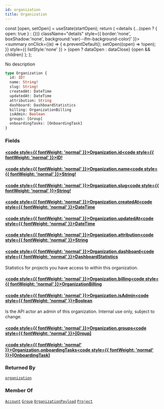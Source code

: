 ```yaml
---
id: organization
title: Organization
---
```









  const [open, setOpen] = useState(startOpen);
  return (
    <details {...(open ? { open: true } : {})} className="details" style={{ border:'none', boxShadow:'none', background:'var(--ifm-background-color)' }}>
      <summary
        onClick={(e) => {
          e.preventDefault();
          setOpen((open) => !open);
        }}
        style={{ listStyle:'none' }}
      >
      {open ? dataOpen : dataClose}
      </summary>
      {open && children}
    </details>
  );
};








No description


```graphql
type Organization {
  id: ID!
  name: String!
  slug: String!
  createdAt: DateTime
  updatedAt: DateTime
  attribution: String
  dashboard: DashboardStatistics
  billing: OrganizationBilling
  isAdmin: Boolean
  groups: [Group]
  onboardingTasks: [OnboardingTask]
}
```




### Fields

#### [<code style={{ fontWeight: 'normal' }}>Organization.<b>id</b></code>](#)<Bullet />[<code style={{ fontWeight: 'normal' }}><b>ID!</b></code>](/swapi/types/scalars/id.mdx) <Badge class="badge badge--secondary badge--non_null" text="non-null"/> <Badge class="badge badge--secondary " text="scalar"/> 



#### [<code style={{ fontWeight: 'normal' }}>Organization.<b>name</b></code>](#)<Bullet />[<code style={{ fontWeight: 'normal' }}><b>String!</b></code>](/swapi/types/scalars/string.mdx) <Badge class="badge badge--secondary badge--non_null" text="non-null"/> <Badge class="badge badge--secondary " text="scalar"/> 



#### [<code style={{ fontWeight: 'normal' }}>Organization.<b>slug</b></code>](#)<Bullet />[<code style={{ fontWeight: 'normal' }}><b>String!</b></code>](/swapi/types/scalars/string.mdx) <Badge class="badge badge--secondary badge--non_null" text="non-null"/> <Badge class="badge badge--secondary " text="scalar"/> 



#### [<code style={{ fontWeight: 'normal' }}>Organization.<b>createdAt</b></code>](#)<Bullet />[<code style={{ fontWeight: 'normal' }}><b>DateTime</b></code>](/swapi/types/scalars/date-time.mdx) <Badge class="badge badge--secondary " text="scalar"/> 



#### [<code style={{ fontWeight: 'normal' }}>Organization.<b>updatedAt</b></code>](#)<Bullet />[<code style={{ fontWeight: 'normal' }}><b>DateTime</b></code>](/swapi/types/scalars/date-time.mdx) <Badge class="badge badge--secondary " text="scalar"/> 



#### [<code style={{ fontWeight: 'normal' }}>Organization.<b>attribution</b></code>](#)<Bullet />[<code style={{ fontWeight: 'normal' }}><b>String</b></code>](/swapi/types/scalars/string.mdx) <Badge class="badge badge--secondary " text="scalar"/> 



#### [<code style={{ fontWeight: 'normal' }}>Organization.<b>dashboard</b></code>](#)<Bullet />[<code style={{ fontWeight: 'normal' }}><b>DashboardStatistics</b></code>](/swapi/types/objects/dashboard-statistics.mdx) <Badge class="badge badge--secondary " text="object"/> 
Statistics for projects you have access to within this organization.


#### [<code style={{ fontWeight: 'normal' }}>Organization.<b>billing</b></code>](#)<Bullet />[<code style={{ fontWeight: 'normal' }}><b>OrganizationBilling</b></code>](/swapi/types/objects/organization-billing.mdx) <Badge class="badge badge--secondary " text="object"/> 



#### [<code style={{ fontWeight: 'normal' }}>Organization.<b>isAdmin</b></code>](#)<Bullet />[<code style={{ fontWeight: 'normal' }}><b>Boolean</b></code>](/swapi/types/scalars/boolean.mdx) <Badge class="badge badge--secondary " text="scalar"/> 
Is the API actor an admin of this organization. Internal use only, subject to change.


#### [<code style={{ fontWeight: 'normal' }}>Organization.<b>groups</b></code>](#)<Bullet />[<code style={{ fontWeight: 'normal' }}><b>[Group]</b></code>](/swapi/types/objects/group.mdx) <Badge class="badge badge--secondary " text="list"/> <Badge class="badge badge--secondary " text="object"/> 



#### [<code style={{ fontWeight: 'normal' }}>Organization.<b>onboardingTasks</b></code>](#)<Bullet />[<code style={{ fontWeight: 'normal' }}><b>[OnboardingTask]</b></code>](/swapi/types/objects/onboarding-task.mdx) <Badge class="badge badge--secondary " text="list"/> <Badge class="badge badge--secondary " text="object"/> 







### Returned By

[`organization`](/swapi/operations/queries/organization.mdx)  <Badge class="badge badge--secondary badge--relation" text="query"/>

### Member Of

[`Account`](/swapi/types/objects/account.mdx)  <Badge class="badge badge--secondary badge--relation" text="object"/><Bullet />[`Group`](/swapi/types/objects/group.mdx)  <Badge class="badge badge--secondary badge--relation" text="object"/><Bullet />[`OrganizationPayload`](/swapi/types/objects/organization-payload.mdx)  <Badge class="badge badge--secondary badge--relation" text="object"/><Bullet />[`Project`](/swapi/types/objects/project.mdx)  <Badge class="badge badge--secondary badge--relation" text="object"/>